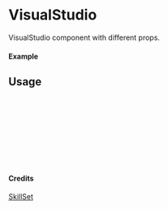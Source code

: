 
<Meta of={VisualStudio} title="SkillSet/VisualStudio" />

# VisualStudio

VisualStudio component with different props.

#### Example

<Canvas of={VisualStudio.Primary} />

## Usage

```ts
import { VisualStudio } from "yadl-ui";

const Example = () => {
  return (
      <VisualStudio />
  );
};

export default Example;
```

#### Credits
[SkillSet](https://skillicons.dev)
